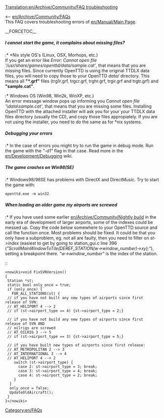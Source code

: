 [[Translation:en/Archive/Community/FAQ troubleshooting]]
[[Category:en/FAQs]]

<-- [[en/Archive/Community/FAQ]]s<br/>
This FAQ covers troubleshooting errors of [[en/Manual/Main Page]].

__FORCETOC__
=====I cannot start the game, it complains about missing files?=====
:* *Nix style OS's (Linux, OSX, Morhops, etc.)<br/>If you get an error like ''Error: Cannot open file '/usr/share/games/openttd/data/sample.cat' '', that means that you are missing files. Since currently OpenTTD is using the original TTDLX data files, you will need to copy those to your OpenTTD ''data/'' directory. This means all '''"*.grf"''' files (trg1r.grf, trgcr.grf, trghr.grf, trgir.grf and trgtr.grf) and '''"sample.cat"'''.
:* Windows OS (Win98, Win2k, WinXP, etc.)<br/>An error message window pops up informing you ''Cannot open file '<OpenTTD Install Directory>\data\sample.cat' '', that means that you are missing some files. Installing OpenTTD with the attached installer will ask you for your your TTDLX data files directory (usually the CD), and copy those files appropiately. If you are not using the installer, you need to do the same as for *nix systems.
=====Debugging your errors=====
:* In the case of errors you might try to run the game in debug mode. Run the game with the ''"-d1"'' flag in that case. Read more in the [[en/Development/Debugging]] wiki.
=====The game crashes on Win98(SE)=====
:* Windows98/98SE has problems with DirectX and DirectMusic. Try to start the game with: <pre>openttd.exe -m win32</pre>
=====When loading an older game my airports are screwed=====
:* If you have used some earlier [[en/Archive/Community/Nightly build]] in the early era of development of larger airports, some of the indexes could be messed up. Copy the code below somewhere to your OpenTTD source and call the function once. Most problems should be fixed. It could be that you only have a subproblem, eg. not all are faulty, then you need to filter on ''st->index'' (easiest to get by going to station_gui.c line 396 (''"ScrollMainWindowToTile(DEREF_STATION(w->window_number)->xy);"''), setting a breakpoint there. ''"w->window_number"'' is the index of the station.

::<pre><nowiki>void FixSVNVersion() 
{ 
 Station *st; 
 static bool only_once = true; 
 if (only_once) { 
   FOR_ALL_STATIONS(st) { 
 // if you have not built any new types of airports since first release of SVN: 
 // AT_HELIPORT 4 --> 2 
 // if (st->airport_type == 4) {st->airport_type = 2;} 

 // if you have not build any new types of airports since first release of SVN AND 
 // oilrigs are screwed 
 // AT_OILRIG 3 --> 5 
 // if (st->airport_type == 3) {st->airport_type = 5;} 

 // if you have built new types of airports since first release: 
 // AT_METROPOLITAN 2 --> 3 
 // AT_INTERNATIONAL 3 --> 4 
 // AT_HELIPORT 4 --> 2 
    switch (st->airport_type) { 
      case 2: st->airport_type = 3; break; 
      case 3: st->airport_type = 4; break; 
      case 4: st->airport_type = 2; break; 
    } 
  } 
  only_once = false; 
  UpdateOldAircraft(); 
 } 
}</nowiki></pre>
